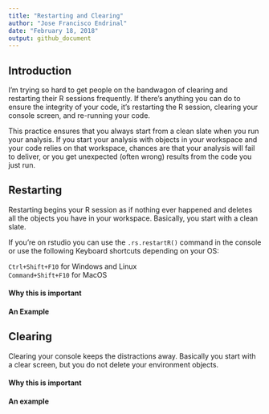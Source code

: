 ```yaml
---
title: "Restarting and Clearing"
author: "Jose Francisco Endrinal"
date: "February 18, 2018"
output: github_document
---
```


## Introduction

I'm trying so hard to get people on the bandwagon of clearing and restarting their R sessions frequently. If there's anything you can do to ensure the integrity of your code, it's restarting the R session, clearing your console screen, and re-running your code.  

This practice ensures that you always start from a clean slate when you run your analysis. If you start your analysis with objects in your workspace and your code relies on that workspace, chances are that your analysis will fail to deliver, or you get unexpected (often wrong) results from the code you just run.  

## Restarting

Restarting begins your R session as if nothing ever happened and deletes all the objects you have in your workspace. Basically, you start with a clean slate.    

If you're on rstudio you can use the `.rs.restartR()` command in the console or use the following Keyboard shortcuts depending on your OS:  

`Ctrl+Shift+F10` for Windows and Linux  
`Command+Shift+F10` for MacOS

#### Why this is important

#### An Example



## Clearing

Clearing your console keeps the distractions away. Basically you start with a clear screen, but you do not delete your environment objects.

#### Why this is important

#### An example